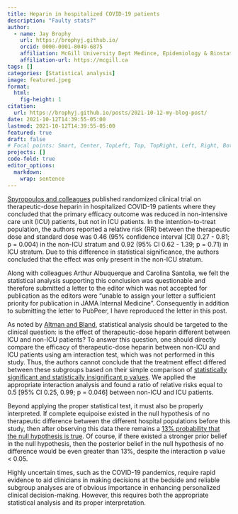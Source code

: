 ```yaml
---
title: Heparin in hospitalized COVID-19 patients
description: "Faulty stats?"
author:
  - name: Jay Brophy
    url: https://brophyj.github.io/
    orcid: 0000-0001-8049-6875
    affiliation: McGill University Dept Medince, Epidemiology & Biostatistics
    affiliation-url: https://mcgill.ca 
tags: []
categories: [Statistical analysis]
image: featured.jpeg
format: 
  html:
    fig-height: 1
citation: 
  url: https://brophyj.github.io/posts/2021-10-12-my-blog-post/ 
date: 2021-10-12T14:39:55-05:00
lastmod: 2021-10-12T14:39:55-05:00
featured: true
draft: false
# Focal points: Smart, Center, TopLeft, Top, TopRight, Left, Right, BottomLeft, Bottom, BottomRight.
projects: []
code-fold: true
editor_options: 
  markdown: 
    wrap: sentence
---
```


[Spyropoulos and colleagues](https://jamanetwork.com/journals/jamainternalmedicine/fullarticle/2785004) published randomized clinical trial on therapeutic-dose heparin in hospitalized COVID-19 patients where they concluded that the primary efficacy outcome was reduced in non-intensive care unit (ICU) patients, but not in ICU patients.  In the intention-to-treat population, the authors reported a relative risk (RR) between the therapeutic dose and standard dose was 0.46 (95% confidence interval [CI] 0.27 - 0.81; p = 0.004) in the non-ICU stratum and 0.92 (95% CI 0.62 - 1.39; p = 0.71) in ICU stratum. Due to this difference in statistical significance, the authors concluded that the effect was only present in the non-ICU stratum.     

Along with colleagues Arthur Albuquerque and Carolina Santolia, we felt the statistical analysis supporting this conclusion was questionable and therefore submitted a letter to the editor which was not accepted for publication as the editors were "unable to assign your letter a sufficient priority for publication in JAMA Internal Medicine". Consequently in addition to submitting the letter to PubPeer, I have reproduced the letter in this post.       

As noted by [Altman and Bland,](https://www.bmj.com/content/326/7382/219) statistical analysis should be targeted to the clinical question: is the effect of therapeutic-dose heparin different between ICU and non-ICU patients? To answer this question, one should directly compare the efficacy of therapeutic-dose heparin between non-ICU and ICU patients using am interaction test, which was not performed in this study. Thus, the authors cannot conclude that the treatment effect differed between these subgroups based on their simple comparison of [statistically significant and statistically insignificant p values](http://www.stat.columbia.edu/~gelman/research/published/signif4.pdf). We applied the appropriate interaction analysis and found a ratio of relative risks equal to 0.5 [95% CI 0.25, 0.99; p = 0.046] between non-ICU and ICU patients.       

Beyond applying the proper statistical test, it must also be properly interpreted. If complete equipoise existed in the null hypothesis of no therapeutic difference between the different hospital populations before this study, then after observing this data there remains a [13% probability that the null hypothesis is true ](https://www.acpjournals.org/doi/10.7326/0003-4819-130-12-199906150-00019?url_ver=Z39.88-2003&rfr_id=ori:rid:crossref.org&rfr_dat=cr_pub%20%200pubmed). Of course, if there existed a stronger prior belief in the null hypothesis, then the posterior belief in the null hypothesis of no difference would be even greater than 13%, despite the interaction p value < 0.05.

Highly uncertain times, such as the COVID-19 pandemics, require rapid evidence to aid clinicians in making decisions at the bedside and reliable subgroup analyses are of obvious importance in enhancing personalized clinical decision-making. However, this requires both the appropriate statistical analysis and its proper interpretation. 

